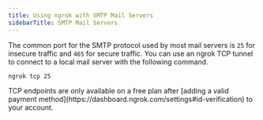 ```yaml
---
title: Using ngrok with SMTP Mail Servers
sidebarTitle: SMTP Mail Servers
---
```

The common port for the SMTP protocol used by most mail servers is `25` for insecure traffic and `465` for secure traffic. You can use an ngrok TCP tunnel to connect to a local mail server with the following command.

```bash
ngrok tcp 25
```

<Warning>
TCP endpoints are only available on a free plan after [adding a valid payment method](https://dashboard.ngrok.com/settings#id-verification) to your account.
</Warning>
